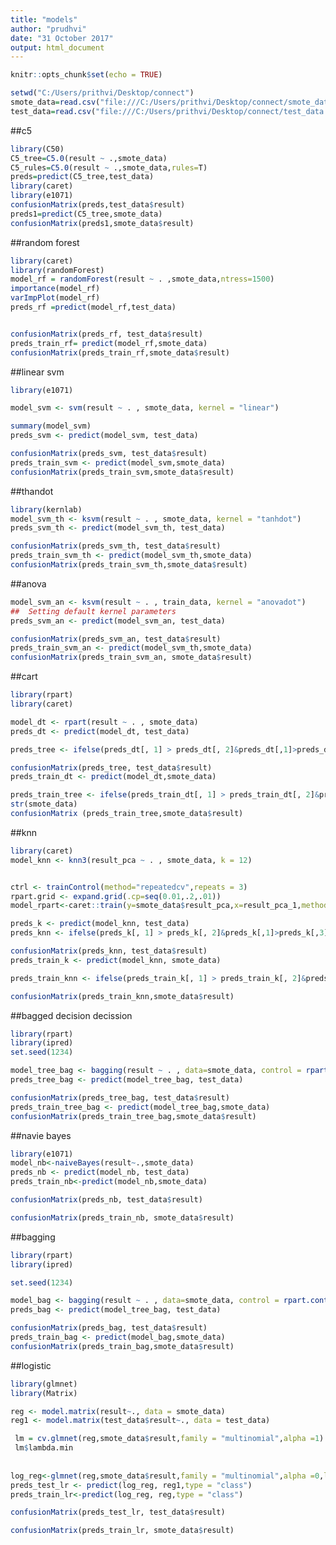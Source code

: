 ---
title: "models"
author: "prudhvi"
date: "31 October 2017"
output: html_document
---

```{r setup, include=FALSE}
knitr::opts_chunk$set(echo = TRUE)
```

```{r}
setwd("C:/Users/prithvi/Desktop/connect")
smote_data=read.csv("file:///C:/Users/prithvi/Desktop/connect/smote_data1.csv")
test_data=read.csv("file:///C:/Users/prithvi/Desktop/connect/test_data.csv")
```
##c5
```{r}
library(C50)
C5_tree=C5.0(result ~ .,smote_data)
C5_rules=C5.0(result ~ .,smote_data,rules=T)
preds=predict(C5_tree,test_data)
library(caret)
library(e1071)
confusionMatrix(preds,test_data$result)
preds1=predict(C5_tree,smote_data)
confusionMatrix(preds1,smote_data$result)
```
##random forest
```{r}
library(caret)
library(randomForest)
model_rf = randomForest(result ~ . ,smote_data,ntress=1500)
importance(model_rf)
varImpPlot(model_rf)
preds_rf =predict(model_rf,test_data)


confusionMatrix(preds_rf, test_data$result)
preds_train_rf= predict(model_rf,smote_data)
confusionMatrix(preds_train_rf,smote_data$result)
```
##linear svm
```{r}
library(e1071)

model_svm <- svm(result ~ . , smote_data, kernel = "linear")

summary(model_svm)
preds_svm <- predict(model_svm, test_data)

confusionMatrix(preds_svm, test_data$result)
preds_train_svm <- predict(model_svm,smote_data)
confusionMatrix(preds_train_svm,smote_data$result)
```
##thandot
```{r}
library(kernlab)
model_svm_th <- ksvm(result ~ . , smote_data, kernel = "tanhdot")
preds_svm_th <- predict(model_svm_th, test_data)

confusionMatrix(preds_svm_th, test_data$result)
preds_train_svm_th <- predict(model_svm_th,smote_data)
confusionMatrix(preds_train_svm_th,smote_data$result)
```
##anova
```{r}
model_svm_an <- ksvm(result ~ . , train_data, kernel = "anovadot")
##  Setting default kernel parameters
preds_svm_an <- predict(model_svm_an, test_data)

confusionMatrix(preds_svm_an, test_data$result)
preds_train_svm_an <- predict(model_svm_th,smote_data)
confusionMatrix(preds_train_svm_an, smote_data$result)
```
##cart
```{r}
library(rpart)
library(caret)

model_dt <- rpart(result ~ . , smote_data)
preds_dt <- predict(model_dt, test_data)

preds_tree <- ifelse(preds_dt[, 1] > preds_dt[, 2]&preds_dt[,1]>preds_dt[,3],"win" , ifelse(preds_dt[,2]>preds_dt[,1]&preds_dt[,2]>preds_dt[,3] ,"draw" , "loss"))

confusionMatrix(preds_tree, test_data$result)
preds_train_dt <- predict(model_dt,smote_data)

preds_train_tree <- ifelse(preds_train_dt[, 1] > preds_train_dt[, 2]&preds_train_dt[,1]>preds_train_dt[,3],"win" , ifelse(preds_train_dt[,2]>preds_train_dt[,1]&preds_train_dt[,2]>preds_train_dt[,3] ,"draw" , "loss"))
str(smote_data)
confusionMatrix (preds_train_tree,smote_data$result)


```
##knn
```{r}
library(caret)
model_knn <- knn3(result_pca ~ . , smote_data, k = 12)


ctrl <- trainControl(method="repeatedcv",repeats = 3)
rpart.grid <- expand.grid(.cp=seq(0.01,.2,.01))
model_rpart<-caret::train(y=smote_data$result_pca,x=result_pca_1,method="knn")

preds_k <- predict(model_knn, test_data)
preds_knn <- ifelse(preds_k[, 1] > preds_k[, 2]&preds_k[,1]>preds_k[,3],"win" , ifelse(preds_k[,2]>preds_k[,1]&preds_k[,2]>preds_k[,3] ,"draw" , "loss"))

confusionMatrix(preds_knn, test_data$result)
preds_train_k <- predict(model_knn, smote_data)

preds_train_knn <- ifelse(preds_train_k[, 1] > preds_train_k[, 2]&preds_train_k[,1]>preds_train_k[,3],"win" , ifelse(preds_train_k[,2]>preds_train_k[,1]&preds_train_k[,2]>preds_train_k[,3] ,"draw" , "loss"))

confusionMatrix(preds_train_knn,smote_data$result)
```
##bagged decision decission
```{r}
library(rpart)
library(ipred)
set.seed(1234)

model_tree_bag <- bagging(result ~ . , data=smote_data, control = rpart.control(cp = 0.01, xval = 10))
preds_tree_bag <- predict(model_tree_bag, test_data)

confusionMatrix(preds_tree_bag, test_data$result)
preds_train_tree_bag <- predict(model_tree_bag,smote_data)
confusionMatrix(preds_train_tree_bag,smote_data$result)
```
##navie bayes
```{r}
library(e1071)
model_nb<-naiveBayes(result~.,smote_data)
preds_nb <- predict(model_nb, test_data)
preds_train_nb<-predict(model_nb,smote_data)

confusionMatrix(preds_nb, test_data$result)

confusionMatrix(preds_train_nb, smote_data$result)

```
##bagging
```{r}
library(rpart)
library(ipred)

set.seed(1234)

model_bag <- bagging(result ~ . , data=smote_data, control = rpart.control(cp = 0.01, xval = 10))
preds_bag <- predict(model_tree_bag, test_data)

confusionMatrix(preds_bag, test_data$result)
preds_train_bag <- predict(model_bag,smote_data)
confusionMatrix(preds_train_bag,smote_data$result)
```
##logistic
```{r}
library(glmnet)
library(Matrix)

reg <- model.matrix(result~., data = smote_data)
reg1 <- model.matrix(test_data$result~., data = test_data)

 lm = cv.glmnet(reg,smote_data$result,family = "multinomial",alpha =1)
 lm$lambda.min
 
 
log_reg<-glmnet(reg,smote_data$result,family = "multinomial",alpha =0,lambda =lm$lambda.min)
preds_test_lr <- predict(log_reg, reg1,type = "class")
preds_train_lr<-predict(log_reg, reg,type = "class")

confusionMatrix(preds_test_lr, test_data$result)

confusionMatrix(preds_train_lr, smote_data$result)
```

```{r}

```

```{r}

```

```{r}

```

```{r}

```

```{r}

```

